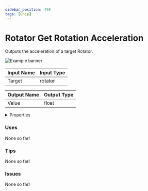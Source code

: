 ```yaml
---
sidebar_position: 498
tags: [Chip]
---
```


# Rotator Get Rotation Acceleration

Outputs the acceleration of a target Rotator.



![Example banner](./assets/2d96da47-4d37-4463-a3bd-8f8cd2ab0c58.svg)

| Input Name | Input Type |
|-----------|-----------|
| Target | rotator |

| Output Name | Output Type |
|-----------|-----------|
| Value | float |


<details>
  <summary>Properties</summary>
  <div>
    <div>
    <table>
      <thead>
        <tr>
          <th>Is beta required?</th>
          <th>❌</th>
        </tr>
        <tr>
          <th>Is this chip a trolling risk?</th>
          <th>❌</th>
        </tr>
        <tr>
          <th>Chip UUID</th>
          <th>2d96da47-4d37-4463-a3bd-8f8cd2ab0c58</th>
        </tr>
      </thead>
    </table>
    </div>
  </div>
</details>

### Uses

None so far!

### Tips

None so far!

### Issues

None so far!